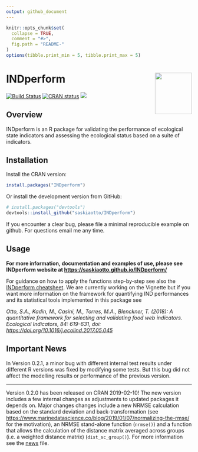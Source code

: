 ```yaml
---
output: github_document
---
```


<!-- README.md is generated from README.Rmd. Please edit that file -->

```r
knitr::opts_chunk$set(
  collapse = TRUE,
  comment = "#>",
  fig.path = "README-"
)
options(tibble.print_min = 5, tibble.print_max = 5)
```
# INDperform <img src="man/figures/logo.png" align="right" width="100" height="112" />

<!-- badges: start -->
[![Build Status](https://travis-ci.com/saskiaotto/INDperform.svg?branch=master)](https://travis-ci.com/saskiaotto/INDperform)
[![CRAN status](https://www.r-pkg.org/badges/version/INDperform)](https://CRAN.R-project.org/package=INDperform)
[![](http://cranlogs.r-pkg.org/badges/INDperform)](https://cran.r-project.org/package=INDperform)
<!-- badges: end -->


## Overview

INDperform is an R package for validating the performance of ecological state indicators and assessing the ecological status based on a suite of indicators.

## Installation

Install the CRAN version:

```r
install.packages("INDperform")
```

Or install the development version from GitHub:

```r
# install.packages("devtools")
devtools::install_github("saskiaotto/INDperform")
```

If you encounter a clear bug, please file a minimal reproducible example on github. For questions email me any time.

## Usage

__For more information, documentation and examples of use, please see INDperform website at <https://saskiaotto.github.io/INDperform/>__ 

For guidance on how to apply the functions step-by-step see also the [INDperform cheatsheet](https://raw.githubusercontent.com/saskiaotto/cheatsheets/476bad4a8876939a7b3e1784a5bf61567ed4a715/Cheatsheet_INDperform_v0.1.0.pdf). We are currently working on the Vignette but if you want more information on the framework for quantifying IND performances and its statistical tools implemented in this package see

*Otto, S.A., Kadin, M., Casini, M., Torres, M.A., Blenckner, T. (2018): A quantitative framework for selecting and validating food web indicators. Ecological Indicators, 84: 619-631, doi: [https://doi.org/10.1016/j.ecolind.2017.05.045](http://www.sciencedirect.com/science/article/pii/S1470160X1730300X)*


## Important News

In Version 0.2.1, a minor bug with different internal test results under different R versions was fixed by modifying some tests. But this bug did not affect the modelling results or performance of the previous version.

---

Version 0.2.0 has been released on CRAN 2019-02-10! The new version includes a few internal changes as adjustments to updated packages it depends on. Major changes changes include a new NRMSE calculation based on the standard deviation and back-transformation (see [https://www.marinedatascience.co/blog/2019/01/07/normalizing-the-rmse/](https://www.marinedatascience.co/blog/2019/01/07/normalizing-the-rmse/) for the motivation), an NRMSE stand-alone function (`nrmse()`) and a function that allows the calculation of the distance matrix averaged across groups (i.e. a weighted distance matrix) (`dist_sc_group()`).
For more information see the [news](https://github.com/saskiaotto/INDperform/blob/master/NEWS.md) file.


